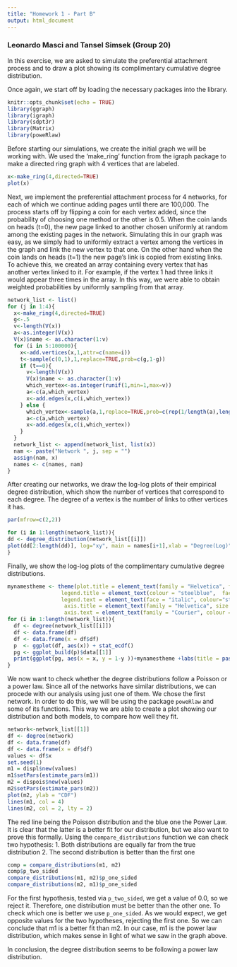 ```yaml
---
title: "Homework 1 - Part B"
output: html_document
---
```


### Leonardo Masci and Tansel Simsek (Group 20)

In this exercise, we are asked to simulate the preferential attachment process and to draw a plot showing its complimentary cumulative degree distribution.

Once again, we start off by loading the necessary packages into the library.

```r
knitr::opts_chunk$set(echo = TRUE)
library(ggraph)
library(igraph)
library(sdpt3r)
library(Matrix)
library(poweRlaw)
```

Before starting our simulations, we create the initial graph we will be working with. We used the 'make_ring' function from the igraph package to make a directed ring graph with 4 vertices that are labeled.

```r
x<-make_ring(4,directed=TRUE)
plot(x)
```

Next, we implement the preferential attachment process for 4 networks, for each of which we continue adding pages until there are 100,000. The process starts off by flipping a coin for each vertex added, since the probability of choosing one method or the other is 0.5.
When the coin lands on heads (t=0), the new page linked to another chosen uniformly at random among the existing pages in the network. Simulating this in our graph was easy, as we simply had to uniformly extract a vertex among the vertices in the graph and link the new vertex to that one.
On the other hand when the coin lands on heads (t=1) the new page's link is copied from existing links. To achieve this, we created an array containing every vertex that has another vertex linked to it. For example, if the vertex 1 had three links it would appear three times in the array. In this way, we were able to obtain weighted probabilities by uniformly sampling from that array.

```r

network_list <- list()
for (j in 1:4){
  x<-make_ring(4,directed=TRUE)
  g<-.5
  v<-length(V(x))
  a<-as.integer(V(x))
  V(x)$name <- as.character(1:v)
  for (i in 5:100000){
    x<-add.vertices(x,1,attr=c(name=i))
    t<-sample(c(0,1),1,replace=TRUE,prob=c(g,1-g))
    if (t==0){
      v<-length(V(x))
      V(x)$name <- as.character(1:v)
      which_vertex<-as.integer(runif(1,min=1,max=v))
      a<-c(a,which_vertex)
      x<-add.edges(x,c(i,which_vertex))
    } else {
      which_vertex<-sample(a,1,replace=TRUE,prob=c(rep(1/length(a),length(a))))
      a<-c(a,which_vertex)
      x<-add.edges(x,c(i,which_vertex))
    }
  }
  network_list <- append(network_list, list(x))
  nam <- paste("Network ", j, sep = "")
  assign(nam, x)
  names <- c(names, nam)
}


```

After creating our networks, we draw the log-log plots of their empirical degree distribution, which show the number of vertices that correspond to each degree. The degree of a vertex is the number of links to other vertices it has.

```r
par(mfrow=c(2,2))

for (i in 1:length(network_list)){
dd <- degree_distribution(network_list[[i]])
plot(dd[2:length(dd)], log="xy", main = names[i+1],xlab = "Degree(Log)", ylab = "Frequency(Log)", col = "blue", type = "h")
}
```

Finally, we show the log-log plots of the complimentary cumulative degree distributions. 

```r
mynamestheme <- theme(plot.title = element_text(family = "Helvetica", face = "bold", size = (15)), 
                 legend.title = element_text(colour = "steelblue",  face = "bold.italic", family = "Helvetica"), 
                 legend.text = element_text(face = "italic", colour="steelblue4",family = "Helvetica"), 
                  axis.title = element_text(family = "Helvetica", size = (10), colour = "steelblue4"),
                  axis.text = element_text(family = "Courier", colour = "cornflowerblue", size = (10)))
for (i in 1:length(network_list)){
  df <- degree(network_list[[i]])
  df <- data.frame(df)
  df <- data.frame(x = df$df)
  p  <- ggplot(df, aes(x)) + stat_ecdf()
  pg <- ggplot_build(p)$data[[1]]
  print(ggplot(pg, aes(x = x, y = 1-y ))+mynamestheme +labs(title = paste(names[i+1], "\nEmpirical Degree Distribution(log-log)"), y="Frequency of Vertices", x = "Degree") + geom_step() +scale_x_log10() +scale_y_log10())
}

```

We now want to check whether the degree distributions follow a Poisson or a power law. Since all of the networks have similar distributions, we can procede with our analysis using just one of them. We chose the first network.
In order to do this, we will be using the package `poweRlaw` and some of its functions. This way we are able to create a plot showing our distribution and both models, to compare how well they fit.

```r
network<-network_list[[1]]
df <- degree(network)
df <- data.frame(df)
df <- data.frame(x = df$df)
values <- df$x
set.seed(1)
m1 = displ$new(values)
m1$setPars(estimate_pars(m1))
m2 = dispois$new(values)
m2$setPars(estimate_pars(m2))
plot(m2, ylab = "CDF")
lines(m1, col = 4)
lines(m2, col = 2, lty = 2)
```

The red line being the Poisson distribution and the blue one the Power Law. It is clear that the latter is a better fit for our distribution, but we also want to prove this formally.
Using the `compare_distributions` function we can check two hypothesis:
1. Both distributions are equally far from the true distribution
2. The second distribution is better than the first one

```r
comp = compare_distributions(m1, m2)
comp$p_two_sided
compare_distributions(m1, m2)$p_one_sided
compare_distributions(m2, m1)$p_one_sided
```

For the first hypothesis, tested via `p_two_sided`, we get a value of 0.0, so we reject it. Therefore, one distribution must be better than the other one.
To check which one is better we use `p_one_sided`. As we would expect, we get opposite values for the two hypotheses, rejecting the first one. So we can conclude that m1 is a better fit than m2. In our case, m1 is the power law distribution, which makes sense in light of what we saw in the graph above.

In conclusion, the degree distribution seems to be following a power law distribution.